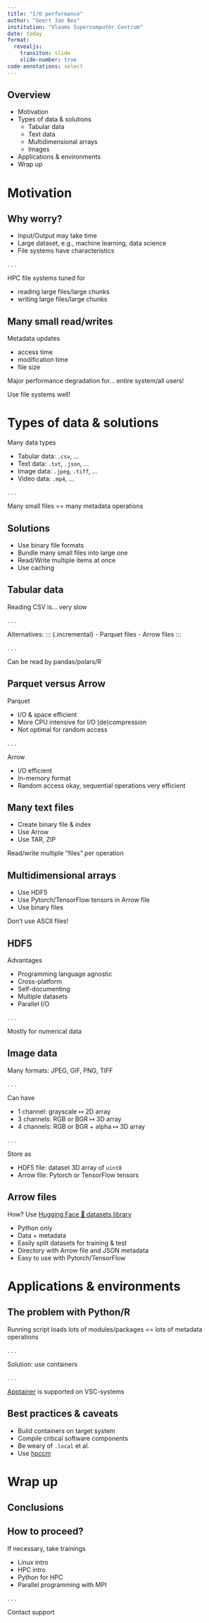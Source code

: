 ```yaml
---
title: "I/O performance"
author: "Geert Jan Bex"
institution: "Vlaams Supercomputer Centrum"
date: today
format:
  revealjs:
    transiton: slide
    slide-number: true
code-annotations: select
---
```


## Overview

- Motivation
- Types of data & solutions
  - Tabular data
  - Text data
  - Multidimensional arrays
  - Images
- Applications & environments
- Wrap up


# Motivation


## Why worry?

- Input/Output may take time
- Large dataset, e.g., machine learning, data science
- File systems have characteristics

. . .

HPC file systems tuned for

- reading large files/large chunks
- writing large files/large chunks


## Many small read/writes

Metadata updates

- access time
- modification time
- file size

::: {.callout-warning .fragment}
Major performance degradation for... [entire system/all users!]{.fragment}
:::

::: {.callout-tip .fragment}
Use file systems well!
:::


# Types of data & solutions

Many data types

::: {.incremental}
- Tabular data: `.csv`, ...
- Text data: `.txt`, `.json`, ...
- Image data: `.jpeg`, `.tiff`, ...
- Video data: `.mp4`, ...
:::

. . .

Many small files [== many metadata operations]{.fragment}


## Solutions

::: {.incremental}
- Use binary file formats
- Bundle many small files into large one
- Read/Write multiple items at once
- Use caching
:::


## Tabular data

Reading CSV is... [very slow]{.fragment}

. . .

Alternatives:
::: {.incremental}
- Parquet files
- Arrow files
:::

. . .

Can be read by pandas/polars/R


## Parquet versus Arrow

Parquet

- I/O & space efficient
- More CPU intensive for I/O (de)compression
- Not optimal for random access

. . .

Arrow

- I/O efficient
- In-memory format
- Random access okay, sequential operations very efficient


## Many text files

::: {.incremental}
- Create binary file & index
- Use Arrow
- Use TAR, ZIP
:::

::: {.callout-tip .fragment}
Read/write multiple "files" per operation
:::


## Multidimensional arrays

::: {.incremental}
- Use HDF5
- Use Pytorch/TensorFlow tensors in Arrow file
- Use binary files
:::

::: {.callout-warning .fragment}
Don't use ASCII files!
:::


## HDF5

Advantages

  - Programming language agnostic
  - Cross-platform
  - Self-documenting
  - Multiple datasets
  - Parallel I/O

. . .

Mostly for numerical data


## Image data

Many formats: JPEG, GIF, PNG, TIFF

. . .

Can have

- 1 channel: grayscale $\mapsto$ 2D array
- 3 channels: RGB or BGR $\mapsto$ 3D array
- 4 channels: RGB or BGR + alpha $\mapsto$ 3D array

. . .

Store as

- HDF5 file: dataset 3D array of `uint8`
- Arrow file: Pytorch or TensorFlow tensors


## Arrow files

How? [Use [Hugging Face 🤗 datasets library](https://huggingface.co/docs/datasets/en/index)]{.fragment} 

::: {.incremental}
- Python only
- Data + metadata
- Easily split datasets for training & test
- Directory with Arrow file and JSON metadata
- Easy to use with Pytorch/TensorFlow
:::



# Applications & environments

## The problem with Python/R

Running script loads lots of modules/packages [== lots of metadata operations]{.fragment}

. . .

Solution: use containers

. . .

[Apptainer](https://apptainer.org/) is supported on VSC-systems


## Best practices & caveats

::: {.incremental}
- Build containers on target system
- Compile critical software components
- Be weary of `.local` et al.
- Use [hpccm](https://github.com/NVIDIA/hpc-container-maker)
:::


# Wrap up

## Conclusions



## How to proceed?

If necessary, take trainings

- Linux intro
- HPC intro
- Python for HPC
- Parallel programming with MPI

. . .

Contact support
